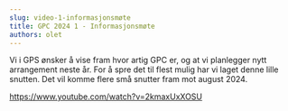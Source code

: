 ```yaml
---
slug: video-1-informasjonsmøte
title: GPC 2024 1 - Informasjonsmøte
authors: olet
---
```


Vi i GPS ønsker å vise fram hvor artig GPC er, og at vi planlegger nytt arrangement neste år. For å spre det til flest mulig har vi laget denne lille snutten. Det vil komme flere små snutter fram mot august 2024.

<https://www.youtube.com/watch?v=2kmaxUxXOSU>
